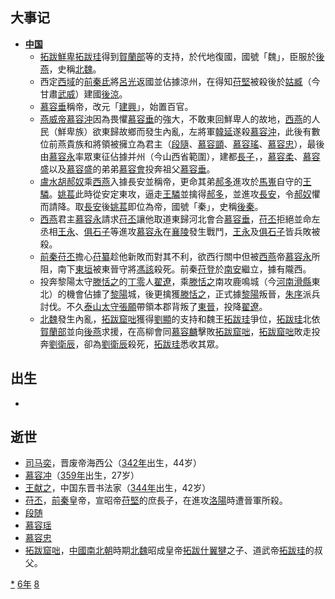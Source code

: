 {{unreferenced|time=2018-09-08T11:57:59+00:00}}
{{yearTOC|386|东晋'''[[太元_(晋孝武帝)|太元]]十一年'''；前秦'''[[太安_(苻丕)|太安]]二年'''，'''[[太初_(苻登)|太初]]元年'''；后燕'''[[燕元|燕元]]三年'''，'''[[建興_(慕容垂)|建興]]元年'''；后秦'''[[白雀|白雀]]三年'''，'''[[建初_(姚萇)|建初]]元年'''；西燕'''[[更始_(慕容冲)|更始]]二年'''，'''[[昌平_(段隨)|昌平]]元年'''，'''[[建明_(慕容顗)|建明]]元年'''，'''[[建平_(慕容瑤)|建平]]元年'''，'''[[建武_(慕容忠)|建武]]元年'''，'''[[中興_(慕容永)|中興]]元年'''；西秦'''[[建义_(乞伏国仁)|建义]]二年'''；北魏'''[[登国|登国]]元年'''；张大豫'''[[凤凰_(张大豫)|凤凰]]元年'''；后凉'''[[太安_(呂光)|太安]]元年'''}}

== 大事记 ==
* '''[[中国|中国]]'''
**[[拓跋|拓跋鮮卑]][[拓跋珪|拓跋珪]]得到[[賀蘭部|賀蘭部]]等的支持，於代地復國，國號「魏」，臣服於[[後燕|後燕]]，史稱[[北魏|北魏]]。
**西定[[西域|西域]]的[[前秦|前秦]][[氐|氐]]將[[呂光|呂光]]返國並佔據涼州，在得知[[苻堅|苻堅]]被殺後於[[姑臧|姑臧]]（今甘肅[[武威市|武威]]）建國[[后凉|後涼]]。
**[[慕容垂|慕容垂]]稱帝，改元「[[建興_(慕容垂)|建興]]」，始置百官。
**[[慕容沖|燕威帝慕容沖]]因為畏懼[[慕容垂|慕容垂]]的強大，不敢東回鮮卑人的故地，[[西燕|西燕]]的人民（鮮卑族）欲東歸故鄉而發生內亂，左將軍[[韓延|韓延]]遂殺[[慕容沖|慕容沖]]，此後有數位前燕貴族和將領被擁立為君主（[[段隨|段隨]]、[[慕容顗|慕容顗]]、[[慕容瑤|慕容瑤]]、[[慕容忠|慕容忠]]），最後由[[慕容永|慕容永]]率眾東征佔據并州（今山西省範圍），建都[[長子縣|長子]]，，[[慕容柔|慕容柔]]、[[慕容盛|慕容盛]]以及[[慕容盛|慕容盛]]的弟弟[[慕容會|慕容會]]投奔祖父[[慕容垂|慕容垂]]。
**[[盧水胡|盧水胡]][[郝奴|郝奴]]乘[[西燕|西燕]]入據長安並稱帝，更命其弟[[郝多|郝多]]進攻於[[馬嵬|馬嵬]]自守的[[王驎|王驎]]。[[姚萇|姚萇]]此時從安定東攻，逼走[[王驎|王驎]]並擒得[[郝多|郝多]]，並進攻[[長安|長安]]，令[[郝奴|郝奴]]懼而請降。取[[長安|長安]]後[[姚萇|姚萇]]即位為帝，國號「秦」，史稱[[後秦|後秦]]。
**[[西燕|西燕]]君主[[慕容永|慕容永]]請求[[苻丕|苻丕]]讓他取道東歸河北會合[[慕容垂|慕容垂]]，[[苻丕|苻丕]]拒絕並命左丞相[[王永|王永]]、[[俱石子|俱石子]]等進攻[[慕容永|慕容永]]在[[襄陵|襄陵]]發生戰鬥，[[王永|王永]]及[[俱石子|俱石子]]皆兵敗被殺。
**[[前秦|前秦]][[苻丕|苻丕]]擔心[[苻纂|苻纂]]趁他新敗而對其不利，欲西行關中但被[[西燕|西燕]]帝[[慕容永|慕容永]]所阻，南下[[東垣|東垣]]被東晉守將[[馮該|馮該]]殺死。前秦[[苻登|苻登]]於[[南安市|南安]]繼立，據有隴西。
**投奔黎陽太守[[滕恬之|滕恬之]]的[[丁零|丁零]]人[[翟遼|翟遼]]，乘[[滕恬之|滕恬之]]南攻鹿鳴城（今[[河南|河南]][[滑縣|滑縣]]東北）的機會佔據了[[黎陽|黎陽]]城，後更擒獲[[滕恬之|滕恬之]]，正式據[[黎陽|黎陽]]叛晉，[[朱序|朱序]]派兵討伐。不久[[泰山|泰山]][[太守|太守]][[張願|張願]]帶領本郡背叛了[[東晉|東晉]]，投降[[翟遼|翟遼]]。
**[[北魏|北魏]]發生內亂，[[拓跋窟咄|拓跋窟咄]]獲得[[劉顯|劉顯]]的支持和魏王[[拓跋珪|拓跋珪]]爭位，[[拓跋珪|拓跋珪]]北依[[賀蘭部|賀蘭部]]並向[[後燕|後燕]]求援，在高柳會同[[慕容麟|慕容麟]]擊敗[[拓跋窟咄|拓跋窟咄]]，[[拓跋窟咄|拓跋窟咄]]敗走投奔[[劉衛辰|劉衛辰]]，卻為[[劉衛辰|劉衛辰]]殺死，[[拓跋珪|拓跋珪]]悉收其眾。

== 出生 ==
*

== 逝世 ==
{{Wikisource year mention}}
*[[司马奕|司马奕]]，晋废帝海西公（[[342年|342年]]出生，44岁）
*[[慕容冲|慕容冲]]（[[359年|359年]]出生，27岁）
*[[王献之|王献之]]，中国东晋书法家（[[344年|344年]]出生，42岁）
*[[苻丕|苻丕]]，[[前秦|前秦]]皇帝，宣昭帝[[苻堅|苻堅]]的庶長子，在進攻[[洛陽|洛陽]]時遭晉軍所殺。
*[[段随|段随]]
*[[慕容瑶|慕容瑶]]
*[[慕容忠|慕容忠]]
*[[拓跋窟咄|拓跋窟咄]]，[[中國|中國]][[南北朝|南北朝]]時期[[北魏|北魏]]昭成皇帝[[拓跋什翼犍|拓跋什翼犍]]之子、道武帝[[拓跋珪|拓跋珪]]的叔父。

[[Category:386年|*]]
[[Category:380年代|6年]]
[[Category:4世纪各年|8]]